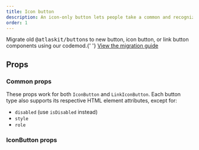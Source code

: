 ```yaml
---
title: Icon button
description: An icon-only button lets people take a common and recognizable action where space is limited.
order: 1
---
```



<SectionMessage>
  <p>
    Migrate old <tt>@atlaskit/button</tt>s to new button, icon button, or link
    button components using our codemod.{' '}
    <a href="/components/button/migration-guide">View the migration guide</a>
  </p>
</SectionMessage>

## Props

### Common props

These props work for both `IconButton` and `LinkIconButton`. Each button type also supports its respective HTML element attributes, except for:

- `disabled` (use `isDisabled` instead)
- `style`
- `role`

<PropsTable heading="" props={CommonIconProps} />

### IconButton props

<PropsTable heading="" props={IconButtonProps} />
